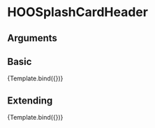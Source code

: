 
<Meta title="Components/Cards/Splash Card/Elements/HOOSplashCardHeader" component={HOOSplashCardHeader}/>

# HOOSplashCardHeader


## Arguments

<ArgsTable of={HOOSplashCardHeader} />


## Basic
<Canvas>
  <Story 
    name="Basic"
    args = { 
      { imageSource: "https://placekitten.com/320/180", imageAlt: "Kitten" }
    }>
    {Template.bind({})}
  </Story>
</Canvas>

## Extending
<Canvas>
  <Story 
    name="Extending"
    args = { 
     { imageSource: "https://placekitten.com/320/180", imageAlt: "Kitten", rootElementAttributes: { style: { backgroundColor: "pink" } }}
    }>
    {Template.bind({})}
  </Story>
</Canvas>